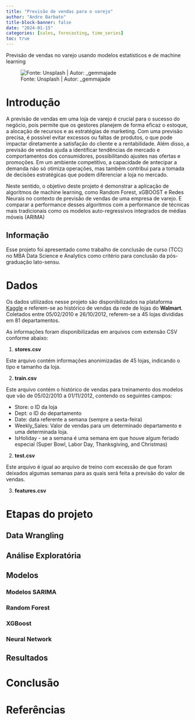 ```yaml
---
title: "Previsão de vendas para o varejo"
author: "Andre Barbato"
title-block-banner: false
date: "2024-01-15"
categories: [sales, forecasting, time_series]
toc: true
---
```


Previsão de vendas no varejo usando modelos estatísticos e de machine learning

![Fonte: Unsplash \| Autor: \_gemmajade](images/clipboard-3560889895.jpeg)

# Introdução

A previsão de vendas em uma loja de varejo é crucial para o sucesso do negócio, pois permite que os gestores planejem de forma eficaz o estoque, a alocação de recursos e as estratégias de marketing. Com uma previsão precisa, é possível evitar excessos ou faltas de produtos, o que pode impactar diretamente a satisfação do cliente e a rentabilidade. Além disso, a previsão de vendas ajuda a identificar tendências de mercado e comportamentos dos consumidores, possibilitando ajustes nas ofertas e promoções. Em um ambiente competitivo, a capacidade de antecipar a demanda não só otimiza operações, mas também contribui para a tomada de decisões estratégicas que podem diferenciar a loja no mercado.

Neste sentido, o objetivo deste projeto é demonstrar a aplicação de algoritmos de machine learning, como Random Forest, xGBOOST e Redes Neurais no contexto de previsão de vendas de uma empresa de varejo. E comparar a performance desses algoritmos com a performance de técnicas mais tradicionais como os modelos auto-regressivos integrados de médias móveis (ARIMA)

::: callout-note
## Informação

Esse projeto foi apresentado como trabalho de conclusão de curso (TCC) no MBA Data Science e Analytics como critério para conclusão da pós-graduação lato-sensu.
:::

# Dados

Os dados utilizados nesse projeto são disponibilizados na plataforma [Kaggle](https://www.kaggle.com/competitions/walmart-recruiting-store-sales-forecasting/overview) e referem-se ao histórico de vendas da rede de lojas do **Walmart**. Coletados entre 05/02/2010 e 26/10/2012, referem-se a 45 lojas divididas em 81 departamentos.

As informações foram disponibilizadas em arquivos com extensão CSV conforme abaixo: 

1. **stores.csv**

Este arquivo contém informações anonimizadas de 45 lojas, indicando o tipo e tamanho da loja.

2. **train.csv**

Este arquivo contém o histórico de vendas para treinamento dos modelos que vão de 05/02/2010 a 01/11/2012, contendo os seguintes campos:

- Store: o ID da loja
- Dept: o ID do departamento
- Date: data referente a semana (sempre a sexta-feira)
- Weekly_Sales: Valor de vendas para um determinado departamento e uma determinada loja.
- IsHoliday - se a semana é uma semana em que houve algum feriado especial (Super Bowl, Labor Day, Thanksgiving, and Christmas)

2. **test.csv**

Este arquivo é igual ao arquivo de treino com excessão de que foram deixados algumas semanas para as quais será feita a previsão do valor de vendas. 

3. **features.csv**


# Etapas do projeto

## Data Wrangling

## Análise Exploratória

## Modelos

### Modelos SARIMA

### Random Forest

### XGBoost

### Neural Network

## Resultados

# Conclusão

# Referências
